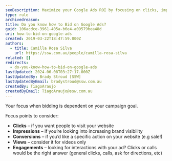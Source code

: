 ```yaml
---
seoDescription: Maximize your Google Ads ROI by focusing on clicks, impressions, conversions, views, or engagements, depending on your campaign goal.
type: rule
archivedreason:
title: Do you know how to Bid on Google Ads?
guid: 106acdce-3961-405a-b6e4-a09579bea48d
uri: how-to-bid-on-google-ads
created: 2019-03-22T18:47:59.000Z
authors:
  - title: Camilla Rosa Silva
    url: https://ssw.com.au/people/camilla-rosa-silva
related: []
redirects:
  - do-you-know-how-to-bid-on-google-ads
lastUpdated: 2024-06-08T03:27:17.000Z
lastUpdatedBy: Brady Stroud [SSW]
lastUpdatedByEmail: bradystroud@ssw.com.au
createdBy: TiagoAraujo
createdByEmail: TiagoAraujo@ssw.com.au
---
```


Your focus when bidding is dependent on your campaign goal.

Focus points to consider:
- **Clicks** – if you want people to visit your website
- **Impressions** – if you’re looking into increasing brand visibility
- **Conversions** – if you’d like a specific action on your website (e.g sale!)
- **Views** – consider it for videos only
- **Engagements** – looking for interactions with your ad? Clicks or calls would be the right answer (general clicks, calls, ask for directions, etc)
